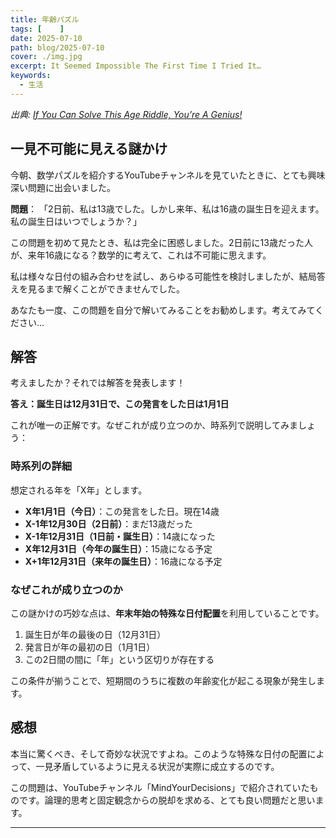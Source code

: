 ```yaml
---
title: 年齢パズル
tags: [    ]
date: 2025-07-10
path: blog/2025-07-10
cover: ./img.jpg
excerpt: It Seemed Impossible The First Time I Tried It…
keywords:
  - 生活
---
```


*出典: [If You Can Solve This Age Riddle, You’re A Genius!](https://medium.com/puzzle-sphere/if-you-can-solve-this-age-riddle-youre-a-genius-fbeb567edfc2)*

## 一見不可能に見える謎かけ

今朝、数学パズルを紹介するYouTubeチャンネルを見ていたときに、とても興味深い問題に出会いました。

**問題**：
「2日前、私は13歳でした。しかし来年、私は16歳の誕生日を迎えます。私の誕生日はいつでしょうか？」

この問題を初めて見たとき、私は完全に困惑しました。2日前に13歳だった人が、来年16歳になる？数学的に考えて、これは不可能に思えます。

私は様々な日付の組み合わせを試し、あらゆる可能性を検討しましたが、結局答えを見るまで解くことができませんでした。

あなたも一度、この問題を自分で解いてみることをお勧めします。考えてみてください...

## 解答

考えましたか？それでは解答を発表します！

**答え：誕生日は12月31日で、この発言をした日は1月1日**

これが唯一の正解です。なぜこれが成り立つのか、時系列で説明してみましょう：

### 時系列の詳細

想定される年を「X年」とします。

- **X年1月1日（今日）**：この発言をした日。現在14歳
- **X-1年12月30日（2日前）**：まだ13歳だった
- **X-1年12月31日（1日前・誕生日）**：14歳になった
- **X年12月31日（今年の誕生日）**：15歳になる予定
- **X+1年12月31日（来年の誕生日）**：16歳になる予定

### なぜこれが成り立つのか

この謎かけの巧妙な点は、**年末年始の特殊な日付配置**を利用していることです。

1. 誕生日が年の最後の日（12月31日）
2. 発言日が年の最初の日（1月1日）
3. この2日間の間に「年」という区切りが存在する

この条件が揃うことで、短期間のうちに複数の年齢変化が起こる現象が発生します。

## 感想

本当に驚くべき、そして奇妙な状況ですよね。このような特殊な日付の配置によって、一見矛盾しているように見える状況が実際に成立するのです。

この問題は、YouTubeチャンネル「MindYourDecisions」で紹介されていたものです。論理的思考と固定観念からの脱却を求める、とても良い問題だと思います。

---